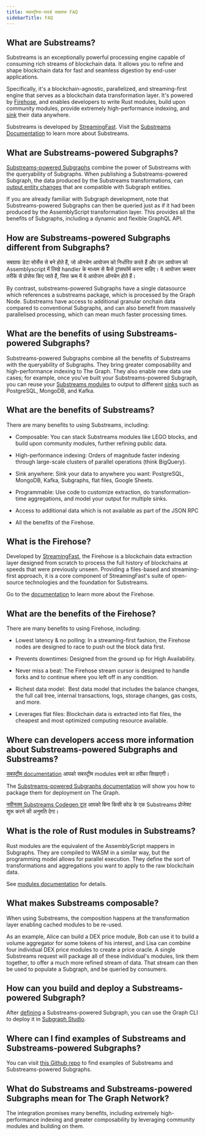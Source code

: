 ```yaml
---
title: सबस्ट्रीम्स-पावर्ड सबग्राफ FAQ
sidebarTitle: FAQ
---
```


## What are Substreams?

Substreams is an exceptionally powerful processing engine capable of consuming rich streams of blockchain data. It allows you to refine and shape blockchain data for fast and seamless digestion by end-user applications.

Specifically, it's a blockchain-agnostic, parallelized, and streaming-first engine that serves as a blockchain data transformation layer. It's powered by [Firehose](https://firehose.streamingfast.io/), and enables developers to write Rust modules, build upon community modules, provide extremely high-performance indexing, and [sink](/substreams/developing/sinks/) their data anywhere.

Substreams is developed by [StreamingFast](https://www.streamingfast.io/). Visit the [Substreams Documentation](/substreams/introduction/) to learn more about Substreams.

## What are Substreams-powered Subgraphs?

[Substreams-powered Subgraphs](/sps/introduction/) combine the power of Substreams with the queryability of Subgraphs. When publishing a Substreams-powered Subgraph, the data produced by the Substreams transformations, can [output entity changes](https://github.com/streamingfast/substreams-sink-entity-changes/blob/develop/substreams-entity-change/src/tables.rs) that are compatible with Subgraph entities.

If you are already familiar with Subgraph development, note that Substreams-powered Subgraphs can then be queried just as if it had been produced by the AssemblyScript transformation layer. This provides all the benefits of Subgraphs, including a dynamic and flexible GraphQL API.

## How are Substreams-powered Subgraphs different from Subgraphs?

सबग्राफ डेटा सोर्सेस से बने होते हैं, जो ऑनचेन आयोजन को निर्धारित करते हैं और उन आयोजन को Assemblyscript में लिखे handler के माध्यम से कैसे ट्रांसफॉर्म करना चाहिए। ये आयोजन क्रमवार तरीके से प्रोसेस किए जाते हैं, जिस क्रम में ये आयोजन ऑनचेन होते हैं।

By contrast, substreams-powered Subgraphs have a single datasource which references a substreams package, which is processed by the Graph Node. Substreams have access to additional granular onchain data compared to conventional Subgraphs, and can also benefit from massively parallelised processing, which can mean much faster processing times.

## What are the benefits of using Substreams-powered Subgraphs?

Substreams-powered Subgraphs combine all the benefits of Substreams with the queryability of Subgraphs. They bring greater composability and high-performance indexing to The Graph. They also enable new data use cases; for example, once you've built your Substreams-powered Subgraph, you can reuse your [Substreams modules](https://docs.substreams.dev/reference-material/substreams-components/modules#modules) to output to different [sinks](https://substreams.streamingfast.io/reference-and-specs/manifests#sink) such as PostgreSQL, MongoDB, and Kafka.

## What are the benefits of Substreams?

There are many benefits to using Substreams, including:

- Composable: You can stack Substreams modules like LEGO blocks, and build upon community modules, further refining public data.

- High-performance indexing: Orders of magnitude faster indexing through large-scale clusters of parallel operations (think BigQuery).

- Sink anywhere: Sink your data to anywhere you want: PostgreSQL, MongoDB, Kafka, Subgraphs, flat files, Google Sheets.

- Programmable: Use code to customize extraction, do transformation-time aggregations, and model your output for multiple sinks.

- Access to additional data which is not available as part of the JSON RPC

- All the benefits of the Firehose.

## What is the Firehose?

Developed by [StreamingFast](https://www.streamingfast.io/), the Firehose is a blockchain data extraction layer designed from scratch to process the full history of blockchains at speeds that were previously unseen. Providing a files-based and streaming-first approach, it is a core component of StreamingFast's suite of open-source technologies and the foundation for Substreams.

Go to the [documentation](https://firehose.streamingfast.io/) to learn more about the Firehose.

## What are the benefits of the Firehose?

There are many benefits to using Firehose, including:

- Lowest latency & no polling: In a streaming-first fashion, the Firehose nodes are designed to race to push out the block data first.

- Prevents downtimes: Designed from the ground up for High Availability.

- Never miss a beat: The Firehose stream cursor is designed to handle forks and to continue where you left off in any condition.

- Richest data model:  Best data model that includes the balance changes, the full call tree, internal transactions, logs, storage changes, gas costs, and more.

- Leverages flat files: Blockchain data is extracted into flat files, the cheapest and most optimized computing resource available.

## Where can developers access more information about Substreams-powered Subgraphs and Substreams?

[सबस्ट्रीम documentation](/substreams/introduction/) आपको सबस्ट्रीम modules बनाने का तरीका सिखाएगी।

The [Substreams-powered Subgraphs documentation](/sps/introduction/) will show you how to package them for deployment on The Graph.

[नवीनतम Substreams Codegen टूल](https://streamingfastio.medium.com/substreams-codegen-no-code-tool-to-bootstrap-your-project-a11efe0378c6) आपको बिना किसी कोड के एक Substreams प्रोजेक्ट शुरू करने की अनुमति देगा।

## What is the role of Rust modules in Substreams?

Rust modules are the equivalent of the AssemblyScript mappers in Subgraphs. They are compiled to WASM in a similar way, but the programming model allows for parallel execution. They define the sort of transformations and aggregations you want to apply to the raw blockchain data.

See [modules documentation](https://docs.substreams.dev/reference-material/substreams-components/modules#modules) for details.

## What makes Substreams composable?

When using Substreams, the composition happens at the transformation layer enabling cached modules to be re-used.

As an example, Alice can build a DEX price module, Bob can use it to build a volume aggregator for some tokens of his interest, and Lisa can combine four individual DEX price modules to create a price oracle. A single Substreams request will package all of these individual's modules, link them together, to offer a much more refined stream of data. That stream can then be used to populate a Subgraph, and be queried by consumers.

## How can you build and deploy a Substreams-powered Subgraph?

After [defining](/sps/introduction/) a Substreams-powered Subgraph, you can use the Graph CLI to deploy it in [Subgraph Studio](https://thegraph.com/studio/).

## Where can I find examples of Substreams and Substreams-powered Subgraphs?

You can visit [this Github repo](https://github.com/pinax-network/awesome-substreams) to find examples of Substreams and Substreams-powered Subgraphs.

## What do Substreams and Substreams-powered Subgraphs mean for The Graph Network?

The integration promises many benefits, including extremely high-performance indexing and greater composability by leveraging community modules and building on them.
